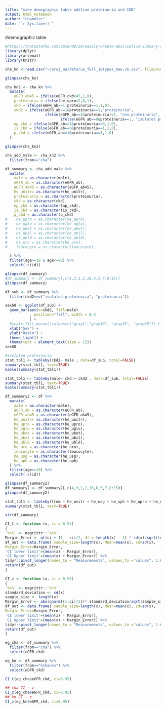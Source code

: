 ```yaml
---
title: "make demographic table addtion proteinuria and CKD"
output: html_notebook
author: "chandler"
date: "`r Sys.time()`"
---
```

#demographic table
```r
#https://thatdatatho.com/2018/08/20/easily-create-descriptive-summary-statistic-tables-r-studio/
library(dplyr)
library(arsenal)
library(knitr)

cha_kn <-read.csv("~/proj_ua/data/ua_full_10types_new.v6.csv", fileEncoding = 'utf-8')

glimpse(cha_kn)
```
```r
cha_kn2 <- cha_kn %>%
  mutate(
    eGFR_ab45 = ifelse(eGFR_ckd<45,1,0),
    proteinuria = ifelse(he_upro<2,0,1),
    ckd = ifelse(eGFR_ab==1|proteinuria==1,1,0),
    ckd2 = ifelse(eGFR_ab==1&proteinuria==1,"proteinuria",
                  ifelse(eGFR_ab==1&proteinuria!=1, "non-proteinuria",
                         ifelse(eGFR_ab==0&proteinuria==1, "isolated proteinuria", "normal"))),
    np_ckd = ifelse(eGFR_ab==1&proteinuria==0,1,0),
    is_ckd = ifelse(eGFR_ab==0&proteinuria==1,1,0),
    p_ckd = ifelse(eGFR_ab==1&proteinuria==1,1,0)
  )

glimpse(cha_kn2)
```
```r
cha_add_male <- cha_kn2 %>%
  filter(from=="cha")

df_summary <- cha_add_male %>%
  mutate(
    male = as.character(male),
    eGFR_ab = as.character(eGFR_ab),
    eGFR_ab45 = as.character(eGFR_ab45),
    he_unitr= as.character(he_unitr),
    proteinuria = as.character(proteinuria),
    ckd = as.character(ckd),
    np_ckd = as.character(np_ckd),
    is_ckd = as.character(is_ckd),
    p_ckd = as.character(p_ckd)
#    he_upro = as.character(he_upro),
#    he_uglu = as.character(he_uglu),
#    he_uket = as.character(he_uket),
#    he_ubil = as.character(he_ubil),
#    he_ubld = as.character(he_ubld),
#    he_uro = as.character(he_uro),
#    leucocyte = as.character(leucocyte),

  ) %>%
  filter(age>=18 & age<=90) %>%
  select(-c(id))

glimpse(df_summary)
#df_summary <- df_summary[,c(4,3,1,2,16,6,5,7,8:15)]
glimpse(df_summary)
```

```r
df_sub <- df_summary %>%
  filter(ckd2==c("isolated proteinuria", "proteinuria"))

sex60 <- ggplot(df_sub) +
  geom_bar(aes(x=ckd2, fill=male)
           , position="fill", width = 0.5
           ) +
  #scale_fill_manual(values=c("gray1","gray30", "gray55", "gray80")) +
  xlab("Sex") +
  ylab("Ratio") +
  theme_light() +
  theme(text = element_text(size = 15))
sex60
```


```r
#isolated proteinuria
stat_tbl1 <- tableby(ckd2~ male , data=df_sub, total=FALSE)
summary(stat_tbl1, text=TRUE)
kable(summary(stat_tbl1))
```

```r
stat_tbl1 <- tableby(male~ ckd + ckd2 , data=df_sub, total=FALSE)
summary(stat_tbl1, text=TRUE)
kable(summary(stat_tbl1))
```

```r
df_summary2 <- df %>%
  mutate(
    male = as.character(male),
    eGFR_ab = as.character(eGFR_ab),
    eGFR_ab45 = as.character(eGFR_ab45),
    he_unitr= as.character(he_unitr),
    he_upro = as.character(he_upro),
    he_uglu = as.character(he_uglu),
    he_uket = as.character(he_uket),
    he_ubil = as.character(he_ubil),
    he_ubld = as.character(he_ubld),
    he_uro = as.character(he_uro),
    leucocyte = as.character(leucocyte),
    he_usg = as.character(he_usg),
    he_uph = as.character(he_uph)
  ) %>%
  filter(age>=18) %>%
  select(-c(id))

glimpse(df_summary2)
df_summary2 <- df_summary2[,c(4,3,1,2,16,6,5,7,8:15)]
glimpse(df_summary2)

stat_tbl1 <- tableby(from ~ he_unitr + he_usg + he_uph + he_upro + he_uglu + he_uket + he_ubil + he_ubld + he_uro + leucocyte, data=df_summary2, total=FALSE, numeric.test="kwt")
summary(stat_tbl1, text=TRUE)
```


```r
str(df_summary)

CI_t <- function (x, ci = 0.95)
{
`%>%` <- magrittr::`%>%`
Margin_Error <- qt(ci + (1 - ci)/2, df = length(x) - 1) * sd(x)/sqrt(length(x))
df_out <- data.frame( sample_size=length(x), Mean=mean(x), sd=sd(x),
Margin_Error=Margin_Error,
'CI lower limit'=(mean(x) - Margin_Error),
'CI Upper limit'=(mean(x) + Margin_Error)) %>%
tidyr::pivot_longer(names_to = "Measurements", values_to ="values", 1:6 )
return(df_out)
}

CI_z <- function (x, ci = 0.95)
{
`%>%` <- magrittr::`%>%`
standard_deviation <- sd(x)
sample_size <- length(x)
Margin_Error <- abs(qnorm((1-ci)/2))* standard_deviation/sqrt(sample_size)
df_out <- data.frame( sample_size=length(x), Mean=mean(x), sd=sd(x),
Margin_Error=Margin_Error,
'CI lower limit'=(mean(x) - Margin_Error),
'CI Upper limit'=(mean(x) + Margin_Error)) %>%
tidyr::pivot_longer(names_to = "Measurements", values_to ="values", 1:6 )
return(df_out)
}

eg_cha <- df_summary %>%
  filter(from=="cha") %>%
  select(eGFR_ckd)

eg_kn <- df_summary %>%
  filter(from=="knhanes") %>%
  select(eGFR_ckd)

CI_t(eg_cha$eGFR_ckd, ci=0.95)

## cha CI - z
CI_z(eg_cha$eGFR_ckd, ci=0.95)
## kn CI - z
CI_z(eg_kn$eGFR_ckd, ci=0.95)

```